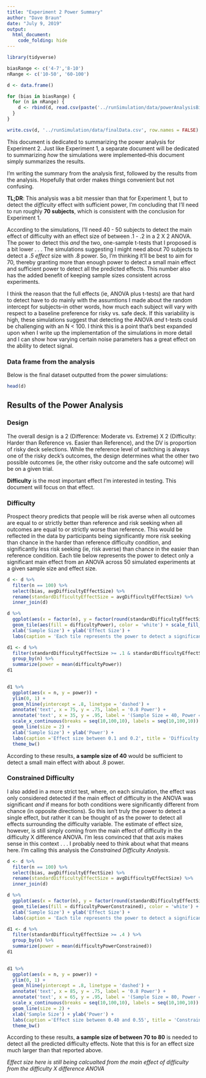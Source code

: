 ```yaml
---
title: "Experiment 2 Power Summary"
author: "Dave Braun"
date: "July 9, 2019"
output: 
  html_document:
    code_folding: hide
---
```



```r
library(tidyverse)

biasRange <- c('4-7','8-10')
nRange <- c('10-50', '60-100')

d <- data.frame()

for (bias in biasRange) {
  for (n in nRange) {
    d <- rbind(d, read.csv(paste('../runSimulation/data/powerAnalysisBias', bias, 'nRange', n, '.csv', sep='')))
  }
}

write.csv(d, '../runSimulation/data/finalData.csv', row.names = FALSE)

```

This document is dedicated to summarizing the power analysis for Experiment 2. Just like Experiment 1, a separate document will be dedicated to summarizing *how* the simulations were implemented--this document simply summarizes the results.  

I'm writing the summary from the analysis first, followed by the results from the analysis. Hopefully that order makes things convenient but not confusing.

**TL;DR**: This analysis was a bit messier than that for Experiment 1, but to detect the *difficulty* effect with sufficient power, I'm concluding that I'll need to run roughly **70 subjects**, which is consistent with the conclusion for Experiment 1.

According to the simulations, I'll need 40 - 50 subjects to detect the main effect of difficulty with an effect size of between .1 - .2 in a 2 X 2 ANOVA. The power to detect this *and* the two, one-sample t-tests that I proposed is a bit lower . . .  The simulations suggesting I might need about 70 subjects to detect a *.5 effect* size with .8 power. So, I'm thinking it'll  be best to aim for 70, thereby granting more than enough power to detect a small main effect and sufficient power to detect all the predicted effects. This number also has the added benefit of keeping sample sizes consistent across experiments.

I think the reason that the full effects (ie, ANOVA plus t-tests) are that hard to detect have to do mainly with the assumtions I made about the random intercept for subjects--in other words, how much each subject will vary with respect to a baseline preference for risky vs. safe deck. If this variability is high, these simulations suggest that detecting the ANOVA *and* t-tests could be challenging with an N < 100. I think this is a point that's best expanded upon when I write up the implementation of the simulations in more detail and I can show how varying certain noise parameters has a great effect on the ability to detect signal.



### Data frame from the analysis

Below is the final dataset outputted from the power simulations:

```r
head(d)
```


## Results of the Power Analysis  

### Design

The overall design is a 2 (Difference: Moderate vs. Extreme) X 2 (Difficulty: Harder than Reference vs. Easier than Reference), and the DV is proportion of risky deck selections. While the reference level of switching is always one of the risky deck's outcomes, the design determines what the other two possible outcomes (ie, the other risky outcome and the safe outcome) will be on a given trial.    

**Difficulty** is the most important effect I'm interested in testing. This document will focus on that effect.

### Difficulty

Prospect theory predicts that people will be risk averse when all outcomes are equal to or strictly better than reference and risk seeking when all outcomes are equal to or strictly worse than reference. This would be reflected in the data by participants being significantly more risk seeking than chance in the harder than reference difficulty condition, and significantly less risk seeking (ie, risk averse) than chance in the easier than reference condition. Each tile below represents the power to detect only a significant main effect from an ANOVA across 50 simulated experiments at a given sample size and effect size. 

```r
d <- d %>% 
  filter(n == 100) %>% 
  select(bias, avgDifficultyEffectSize) %>% 
  rename(standardDifficultyEffectSize = avgDifficultyEffectSize) %>% 
  inner_join(d)

d %>% 
  ggplot(aes(x = factor(n), y = factor(round(standardDifficultyEffectSize, 2)))) + 
  geom_tile(aes(fill = difficultyPower), color = 'white') + scale_fill_gradient(low = 'steelblue', high = 'red', name = 'Power') + 
  xlab('Sample Size') + ylab('Effect Size') + 
  labs(caption = 'Each tile represents the power to detect a significant effect across 50 simulated experiments.', title = 'Difficulty Effect') + theme_bw()
```

```r
d1 <- d %>% 
  filter(standardDifficultyEffectSize >= .1 & standardDifficultyEffectSize <= .2) %>% 
  group_by(n) %>% 
  summarize(power = mean(difficultyPower)) 
d1
  
```

```r
d1 %>% 
  ggplot(aes(x = n, y = power)) + 
  ylim(0, 1) +
  geom_hline(yintercept = .8, linetype = 'dashed') + 
  annotate('text', x = 75, y = .75, label = '0.8 Power') +
  annotate('text', x = 35, y = .95, label = '(Sample Size = 40, Power = 0.78)') +
  scale_x_continuous(breaks = seq(10,100,10), labels = seq(10,100,10)) + 
  geom_line(size = 2) + 
  xlab('Sample Size') + ylab('Power') + 
  labs(caption ='Effect size between 0.1 and 0.2', title = 'Difficulty Effect') + 
  theme_bw()
```

According to these results, **a sample size of 40** would be sufficient to detect a small main effect with about .8 power.  


### Constrained Difficulty
I also added in a more strict test, where, on each simulation, the effect was only considered detected if the main effect of difficulty in the ANOVA was significant *and* if means for both conditions were significantly different from chance (in opposite directions). So this isn't truly the power to detect a single effect, but rather it can be thought of as the power to detect all effects surrounding the difficulty variable. The estimate of effect size, however, is still simply coming from the main effect of difficulty in the difficulty X difference ANOVA. I'm less convinced that that axis makes sense in this context . . . I probably need to think about what that means here. I'm calling this analysis the *Constrained Difficulty Analysis*.


```r
d <- d %>% 
  filter(n == 100) %>% 
  select(bias, avgDifficultyEffectSize) %>% 
  rename(standardDifficultyEffectSize = avgDifficultyEffectSize) %>% 
  inner_join(d)

d %>% 
  ggplot(aes(x = factor(n), y = factor(round(standardDifficultyEffectSize, 2)))) + 
  geom_tile(aes(fill = difficultyPowerConstrained), color = 'white') + scale_fill_gradient(low = 'steelblue', high = 'red', name = 'Power', limits = c(0,1)) + 
  xlab('Sample Size') + ylab('Effect Size') + 
  labs(caption = 'Each tile represents the power to detect a significant effect across 50 simulated experiments.', title = 'Constrained Difficulty Effect') + theme_bw()
```

```r
d1 <- d %>% 
  filter(standardDifficultyEffectSize >= .4 ) %>% 
  group_by(n) %>% 
  summarize(power = mean(difficultyPowerConstrained)) 
d1
  
```

```r
d1 %>% 
  ggplot(aes(x = n, y = power)) + 
  ylim(0, 1) +
  geom_hline(yintercept = .8, linetype = 'dashed') + 
  annotate('text', x = 85, y = .75, label = '0.8 Power') +
  annotate('text', x = 65, y = .95, label = '(Sample Size = 80, Power = 0.87)') +
  scale_x_continuous(breaks = seq(10,100,10), labels = seq(10,100,10)) + 
  geom_line(size = 2) + 
  xlab('Sample Size') + ylab('Power') + 
  labs(caption ='Effect size between 0.40 and 0.55', title = 'Constrained Difficulty Effect') + 
  theme_bw()
```

According to these results, **a sample size of between 70 to 80** is needed to detect all the predicted difficulty effects. Note that this is for an effect size much larger than that reported above.  

*Effect size here is still being calcualted from the main effect of difficulty from the difficulty X difference ANOVA*




